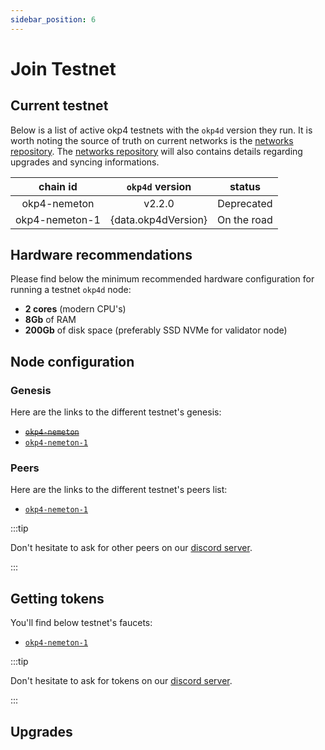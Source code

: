```yaml
---
sidebar_position: 6
---
```


# Join Testnet

## Current testnet

Below is a list of active okp4 testnets with the `okp4d` version they run. It is worth noting the source of truth on current networks is the [networks repository](https://github.com/okp4/networks).
The [networks repository](https://github.com/okp4/networks) will also contains details regarding upgrades and syncing informations.

<table>
  <thead>
    <tr>
      <th align="center">chain id</th>
      <th align="center">
        <code>okp4d</code> version
      </th>
      <th align="center">status</th>
    </tr>
  </thead>
  <tbody>
    <tr>
      <td align="center" style={{textDecoration: "line-through"}}>okp4-nemeton</td>
      <td align="center">v2.2.0</td>
      <td align="center">Deprecated</td>
    </tr>
    <tr>
      <td align="center">okp4-nemeton-1</td>
      <td align="center">{data.okp4dVersion}</td>
      <td align="center">On the road</td>
    </tr>
  </tbody>
</table>

## Hardware recommendations

Please find below the minimum recommended hardware configuration for running a testnet `okp4d` node:

- **2 cores** (modern CPU's)
- **8Gb** of RAM
- **200Gb** of disk space (preferably SSD NVMe for validator node)

## Node configuration

### Genesis

Here are the links to the different testnet's genesis:

- ~~[`okp4-nemeton`](https://raw.githubusercontent.com/okp4/networks/main/chains/nemeton/genesis.json)~~
- [`okp4-nemeton-1`](https://raw.githubusercontent.com/okp4/networks/main/chains/nemeton-1/genesis.json)

### Peers

Here are the links to the different testnet's peers list:

- [`okp4-nemeton-1`](https://raw.githubusercontent.com/okp4/networks/main/chains/nemeton-1/peers.txt)

:::tip

Don't hesitate to ask for other peers on our [discord server](https://discord.gg/okp4).

:::

## Getting tokens

You'll find below testnet's faucets:

- [`okp4-nemeton-1`](https://faucet.okp4.network)

:::tip

Don't hesitate to ask for tokens on our [discord server](https://discord.gg/okp4).

:::

## Upgrades
